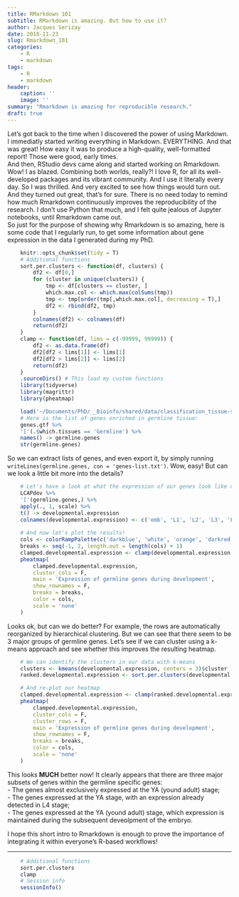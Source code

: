 ```yaml
---
title: RMarkdown 101
subtitle: RMarkdown is amazing. But how to use it? 
author: Jacques Serizay
date: 2018-11-23
slug: Rmarkdown_101
categories:
    - R
    - markdown
tags:
    - R
    - markdown
header:
    caption: ''
    image: ''
summary: "Rmarkdown is amazing for reproducible research."
draft: true
---
```


Let's got back to the time when I discovered the power of using Markdown. I immediatly started writing everything in Markdown. EVERYTHING. And that was great! How easy it was to produce a high-quality, well-formatted report! Those were good, early times.  
\n
And then, RStudio devs came along and started working on Rmarkdown. Wow! I as blazed. Combining both worlds, really?! I love R, for all its well-developed packages and its vibrant community. And I use it literally every day. So I was thrilled. And very excited to see how things would turn out. And they turned out great, that's for sure. There is no need today to remind how much Rmarkdown continuously improves the reproducibility of the research. I don't use Python that much, and I felt quite jealous of Jupyter notebooks, until Rmarkdown came out.  
\n
So just for the purpose of showing why Rmarkdown is so amazing, here is some code that I regularly run, to get some information about gene expression in the data I generated during my PhD.  

```r
    knitr::opts_chunk$set(tidy = T)
    # Additional functions
    sort.per.clusters <- function(df, clusters) {
        df2 <- df[0,]
        for (cluster in unique(clusters)) {
            tmp <- df[clusters == cluster, ]
            which.max.col <- which.max(colSums(tmp))
            tmp <- tmp[order(tmp[,which.max.col], decreasing = T),]
            df2 <- rbind(df2, tmp)
        }
        colnames(df2) <- colnames(df)
        return(df2)
    }
    clamp <- function(df, lims = c(-99999, 99999)) {
        df2 <- as.data.frame(df)
        df2[df2 < lims[1]] <- lims[1]
        df2[df2 > lims[2]] <- lims[2]
        return(df2)
    }
    .sourceDirs() # This load my custom functions 
    library(tidyverse)
    library(magrittr)
    library(pheatmap)
```

```r
    load('~/Documents/PhD/__Bioinfo/shared/data/classification_tissue-spe-genes-REs.RData') # This load my gene expression datasets
    # Here is the list of genes enriched in germline tissue:
    genes.gtf %>% 
    '['(.$which.tissues == 'Germline') %>% 
    names() -> germline.genes
    str(germline.genes)
```

So we can extract lists of genes, and even export it, by simply running `writeLines(germline.genes, con = 'genes-list.txt')`. Wow, easy! But can we look a little bit more into the details?  

```r
    # Let's have a look at what the expression of our genes look like during development: 
    LCAPdev %>%
    '['(germline.genes,) %>% 
    apply(., 1, scale) %>% 
    t() -> developmental.expression
    colnames(developmental.expression) <- c('emb', 'L1', 'L2', 'L3', 'L4', 'YA')
    
    # And now let's plot the results!
    cols <- colorRampPalette(c('darkblue', 'white', 'orange', 'darkred'))(50)
    breaks <- seq(-1, 2, length.out = length(cols) + 1)
    clamped.developmental.expression <- clamp(developmental.expression, c(-2, 2))
    pheatmap(  
        clamped.developmental.expression,  
        cluster_cols = F,  
        main = 'Expression of germline genes during development',  
        show_rownames = F, 
        breaks = breaks,  
        color = cols,  
        scale = 'none' 
    )
```

Looks ok, but can we do better? For example, the rows are automatically reorganized by hierarchical clustering. But we can see that there seem to be 3 major groups of germline genes. Let's see if we can cluster using a k-means approach and see whether this improves the resulting heatmap.  

```r
    # We can identify the clusters in our data with k-means
    clusters <- kmeans(developmental.expression, centers = 3)$cluster
    ranked.developmental.expression <- sort.per.clusters(developmental.expression, clusters)

    # And re-plot our heatmap
    clamped.developmental.expression <- clamp(ranked.developmental.expression, c(-2, 2))
    pheatmap(
        clamped.developmental.expression, 
        cluster_cols = F,  
        cluster_rows = F,  
        main = 'Expression of germline genes during development', 
        show_rownames = F, 
        breaks = breaks, 
        color = cols, 
        scale = 'none'
    )
```

This looks **MUCH** better now! It clearly appears that there are three major subsets of genes within the germline specific genes:  
- The genes almost exclusively expressed at the YA (yound adult) stage;  
- The genes expressed at the YA stage, with an expression already detected in L4 stage;  
- The genes expressed at the YA (yound adult) stage, which expression is maintained during the subsequent deveolpment of the embryo.  

I hope this short intro to Rmarkdown is enough to prove the importance of integrating it within everyone's R-based workflows!   

---

```r
    # Additional functions
    sort.per.clusters
    clamp
    # Session info
    sessionInfo()
```
